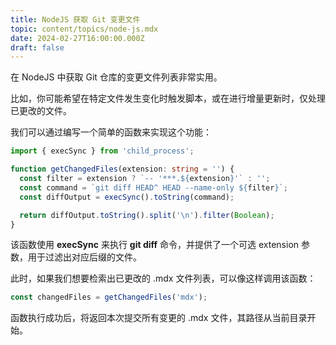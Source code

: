 ```yaml
---
title: NodeJS 获取 Git 变更文件
topic: content/topics/node-js.mdx
date: 2024-02-27T16:00:00.000Z
draft: false
---
```


在 NodeJS 中获取 Git 仓库的变更文件列表非常实用。

比如，你可能希望在特定文件发生变化时触发脚本，或在进行增量更新时，仅处理已更改的文件。

我们可以通过编写一个简单的函数来实现这个功能：

```typescript
import { execSync } from 'child_process';

function getChangedFiles(extension: string = '') {
  const filter = extension ? `-- '***.${extension}'` : '';
  const command = `git diff HEAD^ HEAD --name-only ${filter}`;
  const diffOutput = execSync().toString(command);

  return diffOutput.toString().split('\n').filter(Boolean);
}
```

该函数使用 **execSync** 来执行 **git diff** 命令，并提供了一个可选 extension 参数，用于过滤出对应后缀的文件。

此时，如果我们想要检索出已更改的 .mdx 文件列表，可以像这样调用该函数：

```typescript
const changedFiles = getChangedFiles('mdx');
```

函数执行成功后，将返回本次提交所有变更的 .mdx 文件，其路径从当前目录开始。
